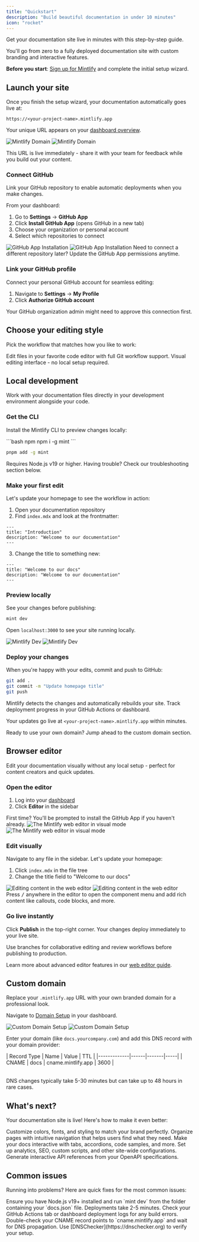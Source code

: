 ```yaml
---
title: "Quickstart"
description: "Build beautiful documentation in under 10 minutes"
icon: "rocket"
---
```


Get your documentation site live in minutes with this step-by-step guide.

You'll go from zero to a fully deployed documentation site with custom branding and interactive features.

<Info>

**Before you start**: [Sign up for Mintlify](https://mintlify.com/start) and complete the initial setup wizard.

</Info>

## Launch your site

Once you finish the setup wizard, your documentation automatically goes live at:

```
https://<your-project-name>.mintlify.app
```

Your unique URL appears on your [dashboard overview](https://dashboard.mintlify.com/).

<Frame>
  <img src="/images/quickstart/mintlify-domain-light.png" alt="Mintlify Domain" className="block dark:hidden" />
  <img src="/images/quickstart/mintlify-domain-dark.png" alt="Mintlify Domain" className="hidden dark:block" />
</Frame>

This URL is live immediately - share it with your team for feedback while you build out your content.

### Connect GitHub

Link your GitHub repository to enable automatic deployments when you make changes.

From your dashboard:

1. Go to **Settings** → **GitHub App**
2. Click **Install GitHub App** (opens GitHub in a new tab)
3. Choose your organization or personal account
4. Select which repositories to connect

<Frame>
  <img src="/images/quickstart/github-app-installation-light.png" alt="GitHub App Installation" className="block dark:hidden" />
  <img src="/images/quickstart/github-app-installation-dark.png" alt="GitHub App Installation" className="hidden dark:block" />
</Frame>

<Info>
  Need to connect a different repository later? Update the GitHub App permissions anytime.
</Info>

### Link your GitHub profile

Connect your personal GitHub account for seamless editing:

1. Navigate to **Settings** → **My Profile**
2. Click **Authorize GitHub account**

<Info>
  Your GitHub organization admin might need to approve this connection first.
</Info>

## Choose your editing style

Pick the workflow that matches how you like to work:

<Card title="Local development" icon="terminal" horizontal href="#local-development">
  Edit files in your favorite code editor with full Git workflow support.
</Card>

<Card title="Browser editor" icon="mouse-pointer-2" horizontal href="#browser-editor">
  Visual editing interface - no local setup required.
</Card>

## Local development

Work with your documentation files directly in your development environment alongside your code.

### Get the CLI

Install the Mintlify CLI to preview changes locally:

<CodeGroup>
  ```bash npm
  npm i -g mint
  ```

  ```bash pnpm
  pnpm add -g mint
  ```
</CodeGroup>

<Info>
  Requires Node.js v19 or higher. Having trouble? Check our troubleshooting section below.
</Info>

### Make your first edit

Let's update your homepage to see the workflow in action:

1. Open your documentation repository
2. Find `index.mdx` and look at the frontmatter:

```mdx index.mdx
---
title: "Introduction"
description: "Welcome to our documentation"
---
```

3. Change the title to something new:

```mdx index.mdx {2}
---
title: "Welcome to our docs"
description: "Welcome to our documentation"
---
```

### Preview locally

See your changes before publishing:

```bash
mint dev
```

Open `localhost:3000` to see your site running locally.

<Frame>
  <img src="/images/quickstart/mintlify-dev-light.png" alt="Mintlify Dev" className="block dark:hidden" />
  <img src="/images/quickstart/mintlify-dev-dark.png" alt="Mintlify Dev" className="hidden dark:block" />
</Frame>

### Deploy your changes

When you're happy with your edits, commit and push to GitHub:

```bash
git add .
git commit -m "Update homepage title"
git push
```

Mintlify detects the changes and automatically rebuilds your site. Track deployment progress in your GitHub Actions or dashboard.

Your updates go live at `<your-project-name>.mintlify.app` within minutes.

<Card title="Skip to custom domain setup" icon="arrow-down" href="#custom-domain" horizontal>
  Ready to use your own domain? Jump ahead to the custom domain section.
</Card>

## Browser editor

Edit your documentation visually without any local setup - perfect for content creators and quick updates.

### Open the editor

1. Log into your [dashboard](https://dashboard.mintlify.com)
2. Click **Editor** in the sidebar

<Info>
  First time? You'll be prompted to install the GitHub App if you haven't already.
</Info>

<Frame>
  <img alt="The Mintlify web editor in visual mode" src="/images/quickstart/web-editor-light.png" className="block dark:hidden" />
  <img alt="The Mintlify web editor in visual mode" src="/images/quickstart/web-editor-dark.png" className="hidden dark:block" />
</Frame>

### Edit visually

Navigate to any file in the sidebar. Let's update your homepage:

1. Click `index.mdx` in the file tree
2. Change the title field to "Welcome to our docs"

<Frame>
  <img alt="Editing content in the web editor" src="/images/quickstart/web-editor-editing-light.png" className="block dark:hidden" />
  <img alt="Editing content in the web editor" src="/images/quickstart/web-editor-editing-dark.png" className="hidden dark:block" />
</Frame>

<Tip>
  Press <kbd>/</kbd> anywhere in the editor to open the component menu and add rich content like callouts, code blocks, and more.
</Tip>

### Go live instantly

Click **Publish** in the top-right corner. Your changes deploy immediately to your live site.

<Tip>
  Use branches for collaborative editing and review workflows before publishing to production.
</Tip>

Learn more about advanced editor features in our [web editor guide](/editor/getting-started).

## Custom domain

Replace your `.mintlify.app` URL with your own branded domain for a professional look.

Navigate to [Domain Setup](https://dashboard.mintlify.com/settings/deployment/custom-domain) in your dashboard.

<Frame>
  <img src="/images/quickstart/custom-domain-light.png" alt="Custom Domain Setup" className="block dark:hidden" />
  <img src="/images/quickstart/custom-domain-dark.png" alt="Custom Domain Setup" className="hidden dark:block" />
</Frame>

Enter your domain (like `docs.yourcompany.com`) and add this DNS record with your domain provider:

<Table>
| Record Type | Name | Value | TTL |
|-------------|------|-------|-----|
| CNAME | docs | cname.mintlify.app | 3600 |
</Table>

<Info>
  DNS changes typically take 5-30 minutes but can take up to 48 hours in rare cases.
</Info>

## What's next?

Your documentation site is live! Here's how to make it even better:

<Card title="Brand your site" icon="paintbrush" href="themes" horizontal>
  Customize colors, fonts, and styling to match your brand perfectly.
</Card>
<Card title="Structure your content" icon="map" href="navigation" horizontal>
  Organize pages with intuitive navigation that helps users find what they need.
</Card>
<Card title="Add rich components" icon="puzzle" href="/components/accordions" horizontal>
  Make your docs interactive with tabs, accordions, code samples, and more.
</Card>
<Card title="Configure site settings" icon="settings" href="settings" horizontal>
  Set up analytics, SEO, custom scripts, and other site-wide configurations.
</Card>
<Card title="Build API docs" icon="code" href="/api-playground/overview" horizontal>
  Generate interactive API references from your OpenAPI specifications.
</Card>

## Common issues

Running into problems? Here are quick fixes for the most common issues:

<AccordionGroup>
  <Accordion title="Can't run mint dev locally">
    Ensure you have Node.js v19+ installed and run `mint dev` from the folder containing your `docs.json` file.
  </Accordion>
  <Accordion title="Changes aren't showing on my live site">
    Deployments take 2-5 minutes. Check your GitHub Actions tab or dashboard deployment logs for any build errors.
  </Accordion>
  <Accordion title="Custom domain isn't working">
    Double-check your CNAME record points to `cname.mintlify.app` and wait for DNS propagation. Use [DNSChecker](https://dnschecker.org) to verify your setup.
  </Accordion>
</AccordionGroup>
